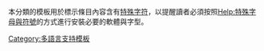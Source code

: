 本分類的模板用於標示條目內容含有[[Help:特殊字母與符號|特殊字符]]，以提醒讀者必須按照[[Help:特殊字母與符號|Help:特殊字母與符號]]的方式進行安裝必要的軟體與字型。
[[Category:多語言支持模板|Category:多語言支持模板]]